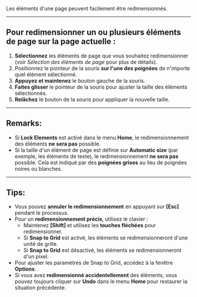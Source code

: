Les éléments d'une page peuvent facilement être redimensionnés.

***

## Pour redimensionner un ou plusieurs éléments de page sur la page actuelle :

1. **Sélectionnez** les éléments de page que vous souhaitez redimensionner (voir *Sélection des éléments de page* pour plus de détails).
2. Positionnez le pointeur de la souris **sur l'une des poignées** de n'importe quel élément sélectionné.
3. **Appuyez et maintenez** le bouton gauche de la souris.
4. **Faites glisser** le pointeur de la souris pour ajuster la taille des éléments sélectionnés.
5. **Relâchez** le bouton de la souris pour appliquer la nouvelle taille.

***

## Remarks:

* Si **Lock Elements** est activé dans le menu **Home**, le redimensionnement des éléments **ne sera pas** possible.
* Si la taille d'un élément de page est définie sur **Automatic size** (par exemple, les éléments de texte), le redimensionnement **ne sera pas** possible. Cela est indiqué par des **poignées grises** au lieu de poignées noires ou blanches.

***

## Tips:

* Vous pouvez **annuler le redimensionnement** en appuyant sur **\[Esc]** pendant le processus.
* Pour un **redimensionnement précis**, utilisez le clavier :
  * Maintenez **\[Shift]** et utilisez les **touches fléchées** pour redimensionner.
  * Si **Snap to Grid** est activé, les éléments se redimensionneront d'une unité de grille.
  * Si **Snap to Grid** est désactivé, les éléments se redimensionneront d'un pixel.
* Pour ajuster les paramètres de Snap to Grid, accédez à la fenêtre **Options**.
* Si vous avez **redimensionné accidentellement** des éléments, vous pouvez toujours cliquer sur **Undo** dans le menu **Home** pour restaurer la situation précédente.
